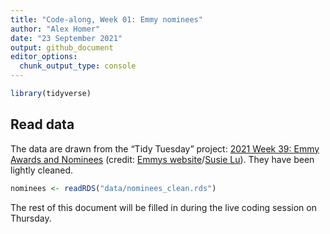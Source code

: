 ```yaml
---
title: "Code-along, Week 01: Emmy nominees"
author: "Alex Homer"
date: "23 September 2021"
output: github_document
editor_options: 
  chunk_output_type: console
---
```


```r
library(tidyverse)
```

## Read data
The data are drawn from the "Tidy Tuesday" project: [2021 Week 39: Emmy Awards and Nominees](https://github.com/rfordatascience/tidytuesday/blob/master/data/2021/2021-09-21/readme.md) (credit: [Emmys website](https://www.emmys.com/awards/nominations/award-search)/[Susie Lu](https://www.susielu.com/data-viz/emmy-2017)).  They have been lightly cleaned.

```r
nominees <- readRDS("data/nominees_clean.rds")
```

The rest of this document will be filled in during the live coding session on Thursday.